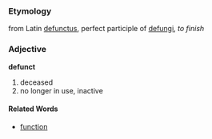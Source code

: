 ===Etymology===
from Latin [[defunctus]], perfect participle of [[defungi]], ''to finish''
===Adjective===
'''defunct'''

#deceased
#no longer in use, inactive
====Related Words====
*[[function]]